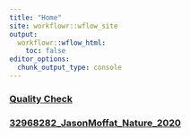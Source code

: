```yaml
---
title: "Home"
site: workflowr::wflow_site
output:
  workflowr::wflow_html:
    toc: false
editor_options:
  chunk_output_type: console
---
```


### <a href="qc_all.html">Quality Check</a>

### <a href="https://builderpie.github.io/run_MAGeCK-VISPR/32968282_JasonMoffat_Nature_2020.html">32968282_JasonMoffat_Nature_2020</a>
